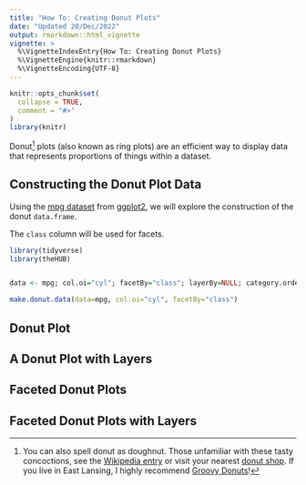 ```yaml
---
title: "How To: Creating Donut Plots"
date: "Updated 20/Dec/2022"
output: rmarkdown::html_vignette
vignette: >
  %\VignetteIndexEntry{How To: Creating Donut Plots}
  %\VignetteEngine{knitr::rmarkdown}
  %\VignetteEncoding{UTF-8}
---
```



```r
knitr::opts_chunk$set(
  collapse = TRUE,
  comment = "#>"
)
library(knitr)
```

Donut[^1] plots (also known as ring plots) are an efficient way to display data that represents proportions of things within a dataset.

[^1]: You can also spell donut as doughnut. Those unfamiliar with these tasty concoctions, see the [Wikipedia entry](https://en.wikipedia.org/wiki/Doughnut) or visit your nearest [donut shop](). If you live in East Lansing, I highly recommend [Groovy Donuts](https://www.groovydonuts.com/)!


## Constructing the Donut Plot Data

Using the [mpg dataset](https://ggplot2.tidyverse.org/reference/mpg.html) from [ggplot2](https://ggplot2.tidyverse.org/), we will explore the construction of the donut `data.frame`. 


The `class` column will be used for facets.

```r

library(tidyverse)
library(theHUB)


data <- mpg; col.oi="cyl"; facetBy="class"; layerBy=NULL; category.order="count"; col.count=NULL; r.inner=4; r.outer=6

make.donut.data(data=mpg, col.oi="cyl", facetBy="class")


```



## Donut Plot



## A Donut Plot with Layers



## Faceted Donut Plots



## Faceted Donut Plots with Layers

